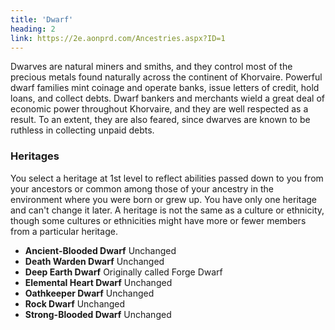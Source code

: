 ```yaml
---
title: 'Dwarf'
heading: 2
link: https://2e.aonprd.com/Ancestries.aspx?ID=1
---
```


Dwarves are natural miners and smiths, and they control most of the precious metals found naturally across the continent of Khorvaire. Powerful dwarf families mint coinage and operate banks, issue letters of credit, hold loans, and collect debts. Dwarf bankers and merchants wield a great deal of economic power throughout Khorvaire, and they are well respected as a result. To an extent, they are also feared, since dwarves are known to be ruthless in collecting unpaid debts.

### Heritages

You select a heritage at 1st level to reflect abilities passed down to you from your ancestors or common among those of your ancestry in the environment where you were born or grew up. You have only one heritage and can't change it later. A heritage is not the same as a culture or ethnicity, though some cultures or ethnicities might have more or fewer members from a particular heritage.

-   **Ancient-Blooded Dwarf** Unchanged
-   **Death Warden Dwarf** Unchanged
-   **Deep Earth Dwarf** Originally called Forge Dwarf
-   **Elemental Heart Dwarf** Unchanged
-   **Oathkeeper Dwarf** Unchanged
-   **Rock Dwarf** Unchanged
-   **Strong-Blooded Dwarf** Unchanged
